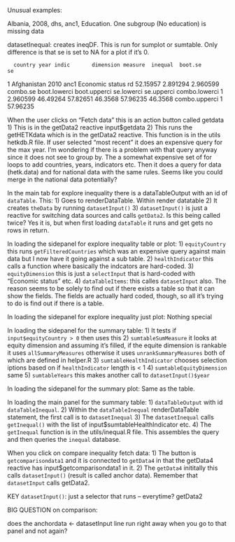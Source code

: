 Unusual examples:

Albania, 2008, dhs, anc1, Education. One subgroup (No education) is missing data












datasetInequal: creates ineqDF. This is run for sumplot or sumtable. Only difference is 
that se is set to NA for a plot if it's 0.

      country year indic       dimension measure  inequal  boot.se       se
1 Afghanistan 2010  anc1 Economic status      rd 52.15957 2.891294 2.960599
  combo.se boot.lowerci boot.upperci se.lowerci se.upperci combo.lowerci
1 2.960599     46.49264     57.82651    46.3568   57.96235       46.3568
  combo.upperci
1      57.96235


When the user clicks on "Fetch data" this is an action button called getdata
1) This is in the getData2 reactive input$getdata
2) This runs the getHETKdata which is in the getData2 reactive. This function is in the utils hetkdb.R file. If user selected "most recent" it does an expensive query for the max year. I'm wondering if there is a problem with that query anyway since it does not see to group by. The a somewhat expensive set of for loops to add countries, years, indicators etc. Then it does a query for data (hetk.data) and for national data with the same rules. Seems like you could merge in the national data potentially?

In the main tab for explore inequality there is a dataTableOutput with an id of `dataTable`. This:
1) Goes to renderDataTable. Within render datatable
2) It creates `theData` by running `datasetInput()`
3) `datasetInput()` is just a reactive for switching data sources and calls `getData2`. Is this being called twice? Yes it is, but when first loading `dataTable` it runs and get gets no rows in return.


In loading the sidepanel for explore inequality table or plot:
1) `equityCountry` this runs `getFilteredCountries` which was an expensive query against main data but I now have it going against a sub table.
2) `healthIndicator` this calls a function where basically the indcators are hard-coded.
3) `equityDimension` this is just a `selectInput` that is hard-coded with "Economic status" etc.
4) `dataTableItems`: this calles `datasetInput` also. The reason seems to be solely to find out if there exists a table so that it can show the fields. The fields are actually hard coded, though, so all it's trying to do is find out if there is a table.

In loading the sidepanel for explore inequality just plot:
Nothing special

In loading the sidepanel for the summary table:
1) It tests if `input$equityCountry > 0` then uses this
2) `sumtableSumMeasure` it looks at equity dimension and assuming it's filled, if the equite dimension is rankable it uses `allSummaryMeasures` otherwise it uses `unrankSummaryMeasures` both of which are defined in helper.R
3) `sumtableHealthIndicator` chooses selection iptions based on if `healthIndicator` length is < 1
4) `sumtableEquityDimension` same 
5) `sumtableYears` this makes another call to `datasetInput()$year`

In loading the sidepanel for the summary plot:
Same as the table.


In loading the main panel for the summary table:
1) `dataTableOutput` with id `dataTableInequal`.
2) Within the `dataTableInequal` renderDataTable statement, the first call is to `datasetInequal`
3) The `datasetInequal` calls `getInequal()` with the list of input$sumtableHealthIndicator etc. 
4) The `getInequal` function is in the utils/inequal.R file. This assembles the query and then queries the `inequal` database. 


When you click on compare inequality fetch data:
1) The button is `getcomparisondata1` and it is connected to `getData4` in that the getData4 reactive has input$getcomparisondata1 in it. 
2) The `getData4` inititally this calls `datasetInput()`  (result is called anchor data). Remember that `datasetInput` calls getData2.


KEY
`datasetInput()`: just a selector that runs -- everytime? getData2


BIG QUESTION on comparison:

does the anchordata <- datasetInput line run right away when you go to that panel and not again?
